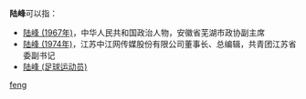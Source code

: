 '''陆峰'''可以指：
* [[陆峰_(1967年)|陆峰 (1967年)]]，中华人民共和国政治人物，安徽省芜湖市政协副主席
* [[陆峰_(1974年)|陆峰 (1974年)]]，江苏中江网传媒股份有限公司董事长、总编辑，共青团江苏省委副书记
* [[陆峰_(足球运动员)|陆峰 (足球运动员)]]

{{disambig}}

[[Category:二字陆姓人名消歧义|feng]]